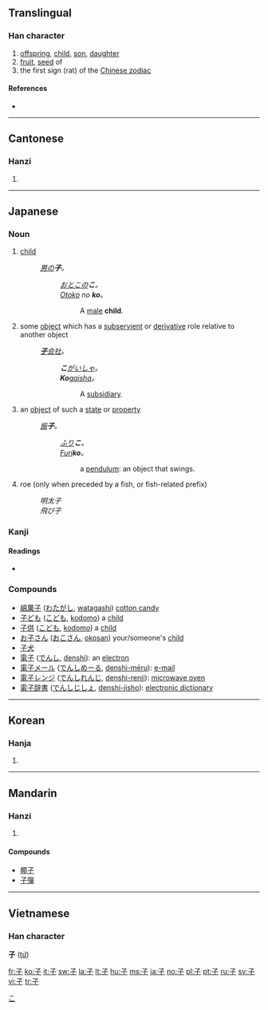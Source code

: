 ==Translingual==
{{Han stroke|[[Image:子-order.gif]]}}

===Han character===
{{Han char|rn=39|rad=子|as=00|sn=3|four=1740<sub>7</sub>|canj=弓木 (ND|ids=⿻[[了]][[一]])}}

# [[offspring]], [[child]], [[son]], [[daughter]]
# [[fruit]], [[seed]] of
# the first sign (rat) of the [[Wikipedia:Chinese zodiac|Chinese zodiac]]

====References====
* {{Han ref|kx=0277.010|dkj=06930|dj=0543.150|hdz=21006.060|uh=5B50|ud=23376|bh=A46C|bd=42092}}

----

==Cantonese==

===Hanzi===
{{yue-hanzi|jyut=[[zi2]]|y=[[ji2]]}}

# {{defn|Cantonese}}

----

==Japanese==

===Noun===
{{ja-noun|k|hira=こ|rom=ko}}

# [[child]]
#: ''[[男]]の'''子'''。''
#:: ''[[おとこ]]の'''こ'''。''
#:: ''[[otoko|Otoko]] no '''ko'''。''
#::: A [[male]] '''child'''.
# some [[object]] which has a [[subservient]] or [[derivative]] role relative to another object
#: ''[[子会社|'''子'''会社]]。''
#:: '''''こ'''[[かいしゃ|がいしゃ]]。''
#:: '''''Ko'''[[kaisha|gaisha]]。''
#::: A [[subsidiary]].
# an [[object]] of such a [[state]] or [[property]]
#: ''[[振]]'''子'''。''
#:: ''[[ふり]]'''こ'''。''
#:: ''[[furi|Furi]]'''ko'''。''
#::: a [[pendulum]]: an object that swings.
# roe (only when preceded by a fish, or fish-related prefix)
#: ''明太子''
#: ''飛び子''

===Kanji===
{{ja-kanji|grade=1|rs=子00}}

====Readings====
* {{ja-readings|on=[[し]] ([[shi]]), [[す]] ([[su]])|kun=[[こ]] ([[ko]])}}

===Compounds===
* [[綿菓子]] ([[わたがし]], [[watagashi]]) [[cotton candy]]
* [[子ども]] ([[こども]], [[kodomo]]) a [[child]]
* [[子供]] ([[こども]], [[kodomo]]) a [[child]]
* [[お子さん]] ([[おこさん]], [[okosan]]) your/someone's [[child]]
* [[子犬]]
*[[電子]] ([[でんし]], [[denshi]]): an [[electron]]
*[[電子メール]] ([[でんしめーる]], [[denshi-mēru]]): [[e-mail]]
*[[電子レンジ]] ([[でんしれんじ]], [[denshi-renji]]): [[microwave oven]]
*[[電子辞書]] ([[でんしじしょ]], [[denshi-jisho]]): [[electronic dictionary]]

[[Category:ja:Family|こ]]

----

==Korean==

===Hanja===
{{ko-hanja|hangeul=자|eumhun=아들|rv=ja|mr=cha}}

# {{defn|Korean}}

----

==Mandarin==

===Hanzi===
{{cmn-hanzi|pin=[[zǐ]] ([[zi3]])|wg=[[tzu3|tzu<sup>3</sup>]]}}

# {{defn|Mandarin}}

====Compounds====
* [[椰子]]
* [[子彈]]

----
==Vietnamese==
===Han character===
'''子''' ([[tử]])

[[fr:子]]
[[ko:子]]
[[it:子]]
[[sw:子]]
[[la:子]]
[[lt:子]]
[[hu:子]]
[[ms:子]]
[[ja:子]]
[[no:子]]
[[pl:子]]
[[pt:子]]
[[ru:子]]
[[sv:子]]
[[vi:子]]
[[tr:子]]